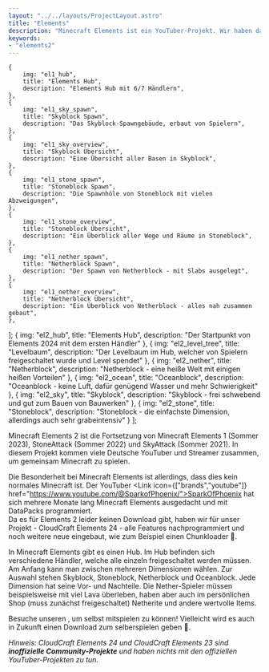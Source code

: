 ```yaml
---
layout: "../../layouts/ProjectLayout.astro"
title: "Elements"
description: "Minecraft Elements ist ein YouTuber-Projekt. Wir haben das Projekt nachprogrammiert und stellen es euch zum Spielen zur Verfügung!"
keywords:
- "elements2"
---
```



    {
        img: "el1_hub",
        title: "Elements Hub",
        description: "Elements Hub mit 6/7 Händlern",
    },
    {
        img: "el1_sky_spawn",
        title: "Skyblock Spawn",
        description: "Das Skyblock-Spawngebäude, erbaut von Spielern",
    },
    {
        img: "el1_sky_overview",
        title: "Skyblock Übersicht",
        description: "Eine Übersicht aller Basen in Skyblock",
    },
    {
        img: "el1_stone_spawn",
        title: "Stoneblock Spawn",
        description: "Die Spawnhöle von Stoneblock mit vielen Abzweigungen",
    },
    {
        img: "el1_stone_overview",
        title: "Stoneblock Übersicht",
        description: "Ein Überblick aller Wege und Räume in Stoneblock",
    },
    {
        img: "el1_nether_spawn",
        title: "Netherblock Spawn",
        description: "Der Spawn von Netherblock - mit Slabs ausgelegt",
    },
    {
        img: "el1_nether_overview",
        title: "Netherblock Übersicht",
        description: "Ein Überblick von Netherblock - alles nah zusammen gebaut",
    },
];
    {
        img: "el2_hub",
        title: "Elements Hub",
        description: "Der Startpunkt von Elements 2024 mit dem ersten Händler"
    },
    {
        img: "el2_level_tree",
        title: "Levelbaum",
        description: "Der Levelbaum im Hub, welcher von Spielern freigeschaltet wurde und Level spendet"
    },
    {
        img: "el2_nether",
        title: "Netherblock",
        description: "Netherblock - eine heiße Welt mit einigen heißen Vorteilen"
    },
    {
        img: "el2_ocean",
        title: "Oceanblock",
        description: "Oceanblock - keine Luft, dafür genügend Wasser und mehr Schwierigkeit"
    },
    {
        img: "el2_sky",
        title: "Skyblock",
        description: "Skyblock - frei schwebend und gut zum Bauen von Bauwerken"
    },
    {
        img: "el2_stone",
        title: "Stoneblock",
        description: "Stoneblock - die einfachste Dimension, allerdings auch sehr grabeintensiv"
    }
];

<Carousel projectId="elements" slides={slides24} />

Minecraft Elements 2 ist die Fortsetzung von Minecraft Elements 1 (Sommer 2023), StoneAttack (Sommer 2022) und SkyAttack (Sommer 2021). In diesem Projekt kommen viele Deutsche YouTuber und Streamer zusammen, um gemeinsam Minecraft zu spielen.

Die Besonderheit bei Minecraft Elements ist allerdings, dass dies kein normales Minecraft ist. Der YouTuber <Link icon={["brands","youtube"]} href="https://www.youtube.com/@SparkofPhoenix/">SparkOfPhoenix</Link> hat sich mehrere Monate lang Minecraft Elements ausgedacht und mit DataPacks programmiert.<br/>
Da es für Elements 2 leider keinen Download gibt, haben wir für unser Projekt - CloudCraft Elements 24 - alle Features nachprogrammiert und noch weitere neue eingebaut, wie zum Beispiel einen Chunkloader 👀.

In Minecraft Elements gibt es einen Hub. Im Hub befinden sich verschiedene Händler, welche alle einzeln freigeschaltet werden müssen.<br/>
Am Anfang kann man zwischen mehreren Dimensionen wählen. Zur Auswahl stehen Skyblock, Stoneblock, Netherblock und Oceanblock. Jede Dimension hat seine Vor- und Nachteile. Die Nether-Spieler müssen beispielsweise mit viel Lava überleben, haben aber auch im persönlichen Shop (muss zunächst freigeschaltet) Netherite und andere wertvolle Items.

Besuche unseren <DiscordLink/>, um selbst mitspielen zu können! Vielleicht wird es auch in Zukunft einen Download zum selberspielen geben 👀.

<em>Hinweis: CloudCraft Elements 24 und CloudCraft Elements 23 sind <strong>inoffizielle Community-Projekte</strong> und haben nichts mit den offiziellen YouTuber-Projekten zu tun.</em>
